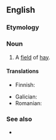 {{also|Hayfield}}
==English==

===Etymology===
{{compound|en|hay|field}}

===Noun===
{{en-noun}}

# A [[field]] of [[hay]].

====Translations====
{{trans-top|field of hay}}
* Finnish: {{t+|fi|heinäpelto}}
{{trans-mid}}
* Galician: {{t|gl|feal|m}}
* Romanian: {{t+|ro|fâneață}}
{{trans-bottom}}

===See also===
* {{l|en|cornfield}}